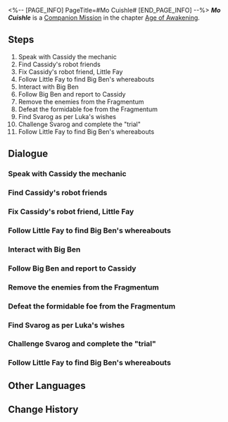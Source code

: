 <%-- [PAGE_INFO]
PageTitle=#Mo Cuishle#
[END_PAGE_INFO] --%>
{{Stub|Dialogue.}}
{{Mission Infobox
|id            = 2011701
|title         = 
|image         = <!--Mission Mo Cuishle.png-->
|type          = Companion
|event_name    = 
|chapter       = Age of Awakening
|requirements  = {{subst:void|<!--Unknown: {"Type":"Manual"}-->}}
|summary       = <!--official mission summary from Fate's Atlas-->
|characters    = Trailblazer
|startLocation = [[Jarilo-VI]] - [[Robot Settlement]]
|world         = Jarilo-VI
|area          = Robot Settlement
|prev          = 
|next          = 
|rewards       = Trailblaze EXP*500; Stellar Jade*100; Traveler's Guide*10; Lost Crystal*8; Obsidian of Desolation*6; Credit*100,000
}}
'''''Mo Cuishle''''' is a [[Companion Mission]] in the chapter [[Age of Awakening]].

==Steps==
# Speak with Cassidy the mechanic
# Find Cassidy's robot friends
# Fix Cassidy's robot friend, Little Fay
# Follow Little Fay to find Big Ben's whereabouts
# Interact with Big Ben
# Follow Big Ben and report to Cassidy
# Remove the enemies from the Fragmentum
# Defeat the formidable foe from the Fragmentum
# Find Svarog as per Luka's wishes
# Challenge Svarog and complete the "trial"
# Follow Little Fay to find Big Ben's whereabouts

<!--
==Gameplay Notes==

--><!--
==Trial Character==

-->
==Dialogue==
{{Stub Dialogue}}
{{Dialogue End}}

===Speak with Cassidy the mechanic===
{{Mission Description|type=companion|location=Robot Settlement|update|Luka tells you and Seele about his "trial plans" and wants you to accompany him the whole way to witness his improvement.<br />The first goal of the trial is to... help with chores. Chat with Cassidy the mechanic and see how you lot can help him out of this crisis.}}
{{Dialogue Start}}
:{{tx}}
{{Dialogue End}}

===Find Cassidy's robot friends===
{{Mission Description|type=companion|location=Robot Settlement|update|Luka tells you and Seele about his "trial plans" and wants you to accompany him the whole way to witness his improvement.<br />The first goal of the trial is to... help with chores.<br />Cassidy the mechanic's two robot friends, Little Fay and Big Ben, have both been incomprehensibly stolen. You lot need to help him regain his legal property.}}
{{Dialogue Start}}
:{{tx}}
{{Dialogue End}}

===Fix Cassidy's robot friend, Little Fay===
{{Mission Description|type=companion|location=Robot Settlement|update|Luka tells you and Seele about his "trial plans" and wants you to accompany him the whole way to witness his improvement.<br />The first goal of the trial is to... help with chores.<br />You find one of Cassidy the mechanic's robot friends, Little Fay. However, it is in a very bad state. Flex your muscles as an amateur mechanic and fix it.}}
{{Dialogue Start}}
:{{tx}}
{{Dialogue End}}

===Follow Little Fay to find Big Ben's whereabouts===
{{Mission Description|type=companion|location=Robot Settlement|update|Luka tells you and Seele about his "training plans" and wants you to accompany him the whole way to witness his improvement.<br />The first goal of the trial is to... help with chores.<br />You fix Little Fay the robot. Its auto-navigation function will lead you to Big Ben, Cassidy's other robot friend.}}
{{Dialogue Start}}
:{{tx}}
{{Dialogue End}}

===Interact with Big Ben===
{{Mission Description|type=companion|location=Robot Settlement|update|Luka tells you and Seele about his "trial plans" and wants you to accompany him the whole way to witness his improvement.<br />The first goal of the trial is to... help with chores.<br />You defeat the thief and recover Cassidy the mechanic's two robot friends. It's time to tell Cassidy the good news.}}
{{Dialogue Start}}
:{{tx}}
{{Dialogue End}}

===Follow Big Ben and report to Cassidy===
{{Dialogue Start}}
:{{tx}}
{{Dialogue End}}

===Remove the enemies from the Fragmentum===
{{Mission Description|type=companion|location=Robot Settlement|update|Luka tells you and Seele about his "trial plans" and wants you to accompany him the whole way to witness his improvement.<br />The second goal of the trial is simple and brutal... clear out all the Fragmentum monsters that have entered the Robot Settlement.<br />Obviously no one is more of an expert at this than you. Let's go!}}
{{Dialogue Start}}
:{{tx}}
{{Dialogue End}}

===Defeat the formidable foe from the Fragmentum===
{{Mission Description|type=companion|location=Robot Settlement|update|Luka tells you and Seele about his "trial plans" and wants you to accompany him the whole way to witness his improvement.<br />The second goal of the trial is simple and brutal... clear out all the Fragmentum monsters that have entered the Robot Settlement.<br />A powerful Fragmentum monster appears before you. Get rid of it!}}
{{Dialogue Start}}
:{{tx}}
{{Dialogue End}}

===Find Svarog as per Luka's wishes===
{{Mission Description|type=companion|location=Robot Settlement|update|Luka tells you and Seele about his "trial plans" and wants you to accompany him the whole way to witness his improvement.<br />The final goal of the trial is to challenge Svarog. You and Seele both think it is absolute nonsense, but Luka insists on completing the goals he set for himself.<br />You and Seele decide to keep following him in case something bad happens.}}
{{Dialogue Start}}
:{{tx}}
{{Dialogue End}}

===Challenge Svarog and complete the "trial"===
{{Mission Description|type=companion|location=Robot Settlement|update|You are Luka, a core member of Wildfire, the best fighter of Boulder Town.<br />You are well aware this is probably the only time in your life that you can fight Svarog head-on... This is a dream you had always wanted to achieve.<br />Don't give yourself regrets. Go and fight him fair and square!}}
{{Dialogue Start}}
:{{tx}}
{{Dialogue End}}

===Follow Little Fay to find Big Ben's whereabouts===
{{Mission Description|type=companion|location=Robot Settlement|update|Luka tells you and Seele about his "training plans" and wants you to accompany him the whole way to witness his improvement.<br />The first goal of the trial is to... help with chores.<br />You fix Little Fay the robot. Its auto-navigation function will lead you to Big Ben, Cassidy's other robot friend.}}
{{Dialogue Start}}
:{{tx}}
{{Dialogue End}}

==Other Languages==
{{Other Languages
|en   = Mo Cuishle
|zhs  = 我的挚爱，我的血肉
|zht  = 我的摯愛，我的血肉
|ja   = 私の最愛、私の血
|ko   = 나의 사랑, 나의 혈육
|es   = Mo Cuishle
|fr   = Mon amour, ma chair, mon sang
|ru   = Моя кровиночка
|th   = รักแท้ของฉัน เลือดเนื้อของฉัน
|vi   = Tình Yêu Của Tôi, Nhịp Đập Của Tôi
|de   = Mo Cuishle
|id   = Kesayanganku, Darah Dagingku
|pt   = Mo Cuishle
}}

==Change History==
{{Change History|1.3}}
